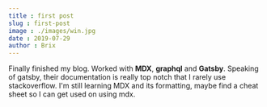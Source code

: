 ```yaml
---
title : first post
slug : first-post
image : ./images/win.jpg
date : 2019-07-29
author : Brix
---
```


Finally finished my blog. Worked with **MDX**, **graphql** and **Gatsby**. Speaking
of gatsby, their documentation is really top notch that I rarely use 
stackoverflow. I'm still learning MDX and its formatting, maybe find a cheat sheet so 
I can get used on using mdx.  
